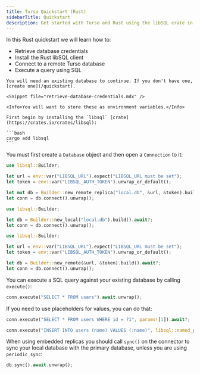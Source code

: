 ```yaml
---
title: Turso Quickstart (Rust)
sidebarTitle: Quickstart
description: Get started with Turso and Rust using the libSQL crate in a few simple steps
---
```


In this Rust quickstart we will learn how to:

- Retrieve database credentials
- Install the Rust libSQL client
- Connect to a remote Turso database
- Execute a query using SQL

<Steps>
  <Step title="Retrieve database credentials">

    You will need an existing database to continue. If you don't have one, [create one](/quickstart).

    <Snippet file="retrieve-database-credentials.mdx" />

    <Info>You will want to store these as environment variables.</Info>

  </Step>

  <Step title="Install">

    First begin by installing the `libsql` [crate](https://crates.io/crates/libsql):

    ```bash
    cargo add libsql
    ```

  </Step>

  <Step title="Connect">

You must first create a `Database` object and then open a `Connection` to it:

<AccordionGroup>
  <Accordion title="Embedded Replicas">

```rust
use libsql::Builder;

let url = env::var("LIBSQL_URL").expect("LIBSQL_URL must be set");
let token = env::var("LIBSQL_AUTH_TOKEN").unwrap_or_default();

let mut db = Builder::new_remote_replica("local.db", &url, &token).build().await.unwrap();
let conn = db.connect().unwrap();
```

  </Accordion>
  <Accordion title="Local only">

```rust
use libsql::Builder;

let db = Builder::new_local("local.db").build().await?;
let conn = db.connect().unwrap();

```

  </Accordion>
  <Accordion title="Remote only">

```rust
use libsql::Builder;

let url = env::var("LIBSQL_URL").expect("LIBSQL_URL must be set");
let token = env::var("LIBSQL_AUTH_TOKEN").unwrap_or_default();

let db = Builder::new_remote(&url, &token).build().await?;
let conn = db.connect().unwrap();
```

  </Accordion>
</AccordionGroup>

  </Step>

  <Step title="Execute">

You can execute a SQL query against your existing database by calling `execute()`:

```rust
conn.execute("SELECT * FROM users").await.unwrap();
```

If you need to use placeholders for values, you can do that:

<CodeGroup>

```rust Positional
conn.execute("SELECT * FROM users WHERE id = ?1", params![1]).await?;
```

```rust Named
conn.execute("INSERT INTO users (name) VALUES (:name)", libsql::named_params! { ":name": "Iku" }).await?;
```

</CodeGroup>

  </Step>

  <Step title="Sync (Embedded Replicas only)">

When using embedded replicas you should call `sync()` on the connector to sync your local database with the primary database, unless you are using `periodic_sync`:

```rust
db.sync().await.unwrap();
```

  </Step>
</Steps>
